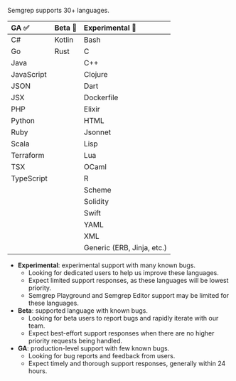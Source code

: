 Semgrep supports 30+ languages.

<div id="language-support-table">

| GA ✅      | Beta 🐛                     | Experimental 🚧            |
|:---------- |:----------------------------|:---------------------------|
| C#         | Kotlin                      | Bash                       |
| Go         | Rust                        | C                          |
| Java       |                             | C++                        |
| JavaScript |                             | Clojure                    |
| JSON       |                             | Dart                       |
| JSX        |                             | Dockerfile                 |
| PHP        |                             | Elixir                     |
| Python     |                             | HTML                       |
| Ruby       |                             | Jsonnet                    |
| Scala      |                             | Lisp                       | 
| Terraform  |                             | Lua                        |
| TSX        |                             | OCaml                      |
| TypeScript |                             | R                          |
|            |                             | Scheme                     |
|            |                             | Solidity                   |
|            |                             | Swift                      |
|            |                             | YAML                       |
|            |                             | XML                        |
|            |                             | Generic (ERB, Jinja, etc.) |

</div>

- **Experimental**: experimental support with many known bugs.
    - Looking for dedicated users to help us improve these languages.
    - Expect limited support responses, as these languages will be lowest priority.
    - Semgrep Playground and Semgrep Editor support may be limited for these languages. 
- **Beta**: supported language with known bugs.
    - Looking for beta users to report bugs and rapidly iterate with our team.
    - Expect best-effort support responses when there are no higher priority requests being handled.
- **GA**: production-level support with few known bugs.
    - Looking for bug reports and feedback from users.
    - Expect timely and thorough support responses, generally within 24 hours.

<!--  For readability, please keep each column in alphabetical order. -->
<!-- coupling: Should match what is in semgrep-core/tests/Test.ml Maturity level testing. -->
<!-- imports: This file is currently imported to: index.md, supported-languages.md -->
